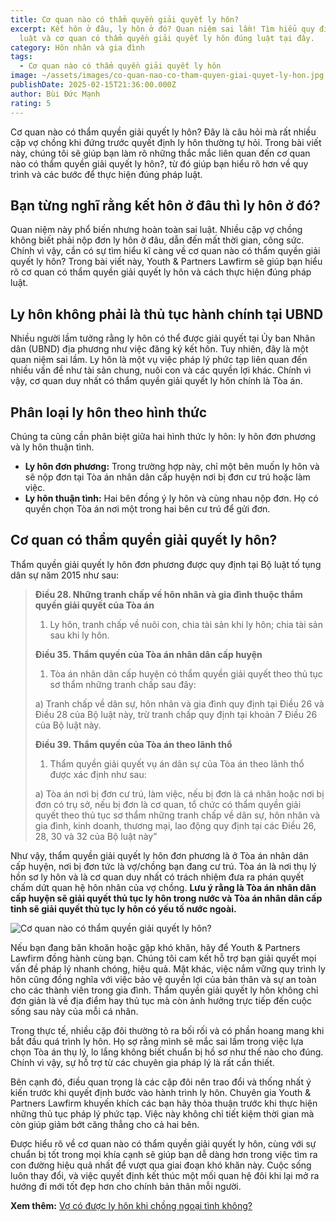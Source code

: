 ```yaml
---
title: Cơ quan nào có thẩm quyền giải quyết ly hôn?
excerpt: Kết hôn ở đâu, ly hôn ở đó? Quan niệm sai lầm! Tìm hiểu quy định pháp
  luật và cơ quan có thẩm quyền giải quyết ly hôn đúng luật tại đây.
category: Hôn nhân và gia đình
tags:
  - Cơ quan nào có thẩm quyền giải quyết ly hôn
image: ~/assets/images/co-quan-nao-co-tham-quyen-giai-quyet-ly-hon.jpg
publishDate: 2025-02-15T21:36:00.000Z
author: Bùi Đức Mạnh
rating: 5
---
```


Cơ quan nào có thẩm quyền giải quyết ly hôn? Đây là câu hỏi mà rất nhiều cặp vợ chồng khi đứng trước quyết định ly hôn thường tự hỏi. Trong bài viết này, chúng tôi sẽ giúp bạn làm rõ những thắc mắc liên quan đến cơ quan nào có thẩm quyền giải quyết ly hôn?, từ đó giúp bạn hiểu rõ hơn về quy trình và các bước để thực hiện đúng pháp luật.

## Bạn từng nghĩ rằng kết hôn ở đâu thì ly hôn ở đó?

Quan niệm này phổ biến nhưng hoàn toàn sai luật. Nhiều cặp vợ chồng không biết phải nộp đơn ly hôn ở đâu, dẫn đến mất thời gian, công sức. Chính vì vậy, cần có sự tìm hiểu kĩ càng về cơ quan nào có thẩm quyền giải quyết ly hôn? Trong bài viết này, Youth & Partners Lawfirm sẽ giúp bạn hiểu rõ cơ quan có thẩm quyền giải quyết ly hôn và cách thực hiện đúng pháp luật.

## Ly hôn không phải là thủ tục hành chính tại UBND

Nhiều người lầm tưởng rằng ly hôn có thể được giải quyết tại Ủy ban Nhân dân (UBND) địa phương như việc đăng ký kết hôn. Tuy nhiên, đây là một quan niệm sai lầm. Ly hôn là một vụ việc pháp lý phức tạp liên quan đến nhiều vấn đề như tài sản chung, nuôi con và các quyền lợi khác. Chính vì vậy, cơ quan duy nhất có thẩm quyền giải quyết ly hôn chính là Tòa án.

## Phân loại ly hôn theo hình thức

Chúng ta cũng cần phân biệt giữa hai hình thức ly hôn: ly hôn đơn phương và ly hôn thuận tình.

* **Ly hôn đơn phương:** Trong trường hợp này, chỉ một bên muốn ly hôn và sẽ nộp đơn tại Tòa án nhân dân cấp huyện nơi bị đơn cư trú hoặc làm việc.
* **Ly hôn thuận tình:** Hai bên đồng ý ly hôn và cùng nhau nộp đơn. Họ có quyền chọn Tòa án nơi một trong hai bên cư trú để gửi đơn.

## Cơ quan có thẩm quyền giải quyết ly hôn?

<YouTube id="bR8QunLZuuQ" />

Thẩm quyền giải quyết ly hôn đơn phương được quy định tại Bộ luật tố tụng dân sự năm 2015 như sau:

> **Điều 28. Những tranh chấp về hôn nhân và gia đình thuộc thẩm quyền giải quyết của Tòa án**
>
> 1. Ly hôn, tranh chấp về nuôi con, chia tài sản khi ly hôn; chia tài sản sau khi ly hôn.
>
> **Điều 35. Thẩm quyền của Tòa án nhân dân cấp huyện**
>
> 1. Tòa án nhân dân cấp huyện có thẩm quyền giải quyết theo thủ tục sơ thẩm những tranh chấp sau đây:
>
> a) Tranh chấp về dân sự, hôn nhân và gia đình quy định tại Điều 26 và Điều 28 của Bộ luật này, trừ tranh chấp quy định tại khoản 7 Điều 26 của Bộ luật này.
>
> **Điều 39. Thẩm quyền của Tòa án theo lãnh thổ**
>
> 1. Thẩm quyền giải quyết vụ án dân sự của Tòa án theo lãnh thổ được xác định như sau:
>
> a) Tòa án nơi bị đơn cư trú, làm việc, nếu bị đơn là cá nhân hoặc nơi bị đơn có trụ sở, nếu bị đơn là cơ quan, tổ chức có thẩm quyền giải quyết theo thủ tục sơ thẩm những tranh chấp về dân sự, hôn nhân và gia đình, kinh doanh, thương mại, lao động quy định tại các Điều 26, 28, 30 và 32 của Bộ luật này”

Như vậy, thẩm quyền giải quyết ly hôn đơn phương là ở Tòa án nhân dân cấp huyện, nơi bị đơn tức là vợ/chồng bạn đang cư trú. Tòa án là nơi thụ lý hồn sơ ly hôn và là cơ quan duy nhất có trách nhiệm đưa ra phán quyết chấm dứt quan hệ hôn nhân của vợ chồng. **Lưu ý rằng là Tòa án nhân dân cấp huyện sẽ giải quyết thủ tục ly hôn trong nước và Tòa án nhân dân cấp tỉnh sẽ giải quyết thủ tục ly hôn có yếu tố nước ngoài.**

![Cơ quan nào có thẩm quyền giải quyết ly hôn?](~/assets/images/co-quan-co-tham-quyen-giai-quyet-ly-hon.jpg "Cơ quan nào có thẩm quyền giải quyết ly hôn?")

Nếu bạn đang băn khoăn hoặc gặp khó khăn, hãy để Youth & Partners Lawfirm đồng hành cùng bạn. Chúng tôi cam kết hỗ trợ bạn giải quyết mọi vấn đề pháp lý nhanh chóng, hiệu quả. Mặt khác, việc nắm vững quy trình ly hôn cũng đồng nghĩa với việc bảo vệ quyền lợi của bản thân và sự an toàn cho các thành viên trong gia đình. Thẩm quyền giải quyết ly hôn không chỉ đơn giản là về địa điểm hay thủ tục mà còn ảnh hưởng trực tiếp đến cuộc sống sau này của mỗi cá nhân.

Trong thực tế, nhiều cặp đôi thường tỏ ra bối rối và có phần hoang mang khi bắt đầu quá trình ly hôn. Họ sợ rằng mình sẽ mắc sai lầm trong việc lựa chọn Tòa án thụ lý, lo lắng không biết chuẩn bị hồ sơ như thế nào cho đúng. Chính vì vậy, sự hỗ trợ từ các chuyên gia pháp lý là rất cần thiết.

Bên cạnh đó, điều quan trọng là các cặp đôi nên trao đổi và thống nhất ý kiến trước khi quyết định bước vào hành trình ly hôn. Chuyên gia Youth & Partners Lawfirm khuyến khích các bạn hãy thỏa thuận trước khi thực hiện những thủ tục pháp lý phức tạp. Việc này không chỉ tiết kiệm thời gian mà còn giúp giảm bớt căng thẳng cho cả hai bên.

Được hiểu rõ về cơ quan nào có thẩm quyền giải quyết ly hôn, cùng với sự chuẩn bị tốt trong mọi khía cạnh sẽ giúp bạn dễ dàng hơn trong việc tìm ra con đường hiệu quả nhất để vượt qua giai đoạn khó khăn này. Cuộc sống luôn thay đổi, và việc quyết định kết thúc một mối quan hệ đôi khi lại mở ra hướng đi mới tốt đẹp hơn cho chính bản thân mỗi người.

**Xem thêm:** [Vợ có được ly hôn khi chồng ngoại tình không?](https://yplawfirm.vn/phap-ly/vo-co-duoc-ly-hon-khi-chong-ngoai-tinh-khong)
